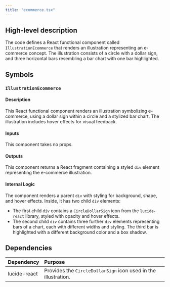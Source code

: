 ```yaml
---
title: "ecommerce.tsx"
---
```


## High-level description
The code defines a React functional component called `IllustrationEcommerce` that renders an illustration representing an e-commerce concept. The illustration consists of a circle with a dollar sign, and three horizontal bars resembling a bar chart with one bar highlighted.

## Symbols

### `IllustrationEcommerce`
#### Description
This React functional component renders an illustration symbolizing e-commerce, using a dollar sign within a circle and a stylized bar chart. The illustration includes hover effects for visual feedback.

#### Inputs
This component takes no props.

#### Outputs
This component returns a React fragment containing a styled `div` element representing the e-commerce illustration.

#### Internal Logic
The component renders a parent `div` with styling for background, shape, and hover effects. Inside, it has two child `div` elements:
- The first child `div` contains a `CircleDollarSign` icon from the `lucide-react` library, styled with opacity and hover effects.
- The second child `div` contains three further `div` elements representing bars of a chart, each with different widths and styling. The third bar is highlighted with a different background color and a box shadow.

## Dependencies
| Dependency | Purpose |
|:-----------|:--------|
| lucide-react | Provides the `CircleDollarSign` icon used in the illustration. |
